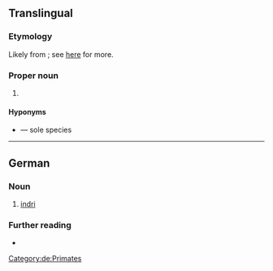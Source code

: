 {{also|indri}}
==Translingual==
{{wikipedia}}
===Etymology===
Likely from {{der|mul|mg|endira}}; see [[indri#Etymology|here]] for more.
===Proper noun===
{{taxoninfl|i=1}}

# {{taxon|genus|family|Indriidae|the [[indri]], a large [[lemur]]}}

====Hyponyms====
* {{m|mul|Indri indri}} — sole species
----
==German==
{{wikipedia|lang=de}}

===Noun===
{{de-noun|m|Indris|Indris}}

# [[indri]] {{gloss|a large [[lemur]], (''[[Indri indri]]'')}}

===Further reading===
* {{R:Duden}}

[[Category:de:Primates]]